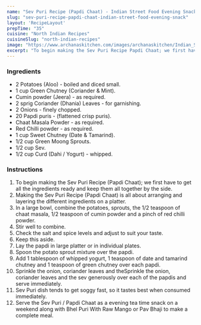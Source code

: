 ---
name: "Sev Puri Recipe (Papdi Chaat) - Indian Street Food Evening Snack"
slug: "sev-puri-recipe-papdi-chaat-indian-street-food-evening-snack"
layout: 'RecipeLayout'
prepTime: "35"
cuisine: "North Indian Recipes"
cuisineSlug: "north-indian-recipes"
image: "https://www.archanaskitchen.com/images/archanaskitchen/Indian_Street_Food/Sev_Puri_Papdi_Chaat_Recipe.jpg"
excerpt: "To begin making the Sev Puri Recipe Papdi Chaat; we first have to get all the ingredients ready and keep them all together by the side"
---

### Ingredients

- 2 Potatoes (Aloo) - boiled and diced small.
- 1 cup Green Chutney (Coriander & Mint).
- Cumin powder (Jeera) - as required.
- 2 sprig Coriander (Dhania) Leaves - for garnishing.
- 2 Onions - finely chopped.
- 20 Papdi puris - (flattened crisp puris).
- Chaat Masala Powder - as required.
- Red Chilli powder - as required.
- 1 cup Sweet Chutney (Date & Tamarind).
- 1/2 cup Green Moong Sprouts.
- 1/2 cup Sev.
- 1/2 cup Curd (Dahi / Yogurt) - whipped.

### Instructions

1. To begin making the Sev Puri Recipe (Papdi Chaat); we first have to get all the ingredients ready and keep them all together by the side.
1. Making the Sev Puri Recipe (Papdi Chaat) is all about arranging and layering the different ingredients on a platter.
1. In a large bowl, combine the potatoes, sprouts, the 1/2 teaspoon of chaat masala, 1/2 teaspoon of cumin powder and a pinch of red chilli powder.
1. Stir well to combine.
1. Check the salt and spice levels and adjust to suit your taste.
1. Keep this aside.
1. Lay the papdi in large platter or in individual plates.
1. Spoon the potato sprout mixture over the papdi.
1. Add 1 tablespoon of whipped yogurt, 1 teaspoon of date and tamarind chutney and 1 teaspoon of green chutney over each papdi.
1. Sprinkle the onion, coriander leaves and theSprinkle the onion, coriander leaves and the sev generously over each of the papdis and serve immediately.
1. Sev Puri dish tends to get soggy fast, so it tastes best when consumed immediately.
1. Serve the Sev Puri / Papdi Chaat as a evening tea time snack on a weekend along with Bhel Puri With Raw Mango or Pav Bhaji to make a complete meal.
